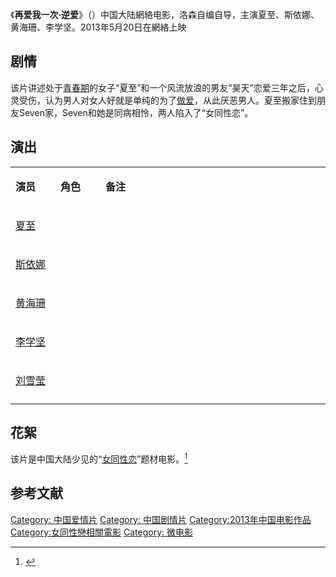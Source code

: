 {{Infobox Film
|片名     = 《再爱我一次·逆爱》
|电影原名 = Love Me Again：Inverse love
|图像     = 
|图像说明 = 海报
|导演     = [[洛森|洛森]]
|监制     = 
|制片     = 洛森
|编剧     = 洛森
|剧本     = 
|原著     = 
|主演     = {{ubl|夏至|斯依娜|黄海珊|李学坚}}
|主题曲   = 
|片头曲   = 
|片尾曲   = 
|配乐     = 
|摄影     = 
|剪辑     = 
|制片商   = 
|发行商   = 
|上映日期 = {{Film date|2013|5|20|中国大陆}}
|片长     = 57分钟
|产地     = {{CHNML}}
|语言     = [[現代標準漢語|国语普通话]] 
|预算     = 
|票房     = 
|前集     = 
|续集     = 
|中国大陆片名= 
|港澳片名 = 
|新马片名 = 
|台湾片名 = 
}}
《'''再爱我一次·逆爱'''》（{{lang-en|'''Love Me Again：Inverse love'''}}）中国大陆網絡电影，洛森自编自导，主演夏至、斯依娜、黄海珊、李学坚。2013年5月20日在網絡上映

== 剧情 ==
该片讲述处于[[青春期|青春期]]的女子“夏至”和一个风流放浪的男友“昊天”恋爱三年之后，心灵受伤，认为男人对女人好就是单纯的为了[[做爱|做爱]]，从此厌恶男人。夏至搬家住到朋友Seven家，Seven和她是同病相怜，两人陷入了“女同性恋”。

== 演出 ==
{|class="wikitable " width="70%"
|- style="background:cornflowerblue; color:white" align=center
|style="width:10%"|'''演员'''||style="width:10%"|'''角色'''||style="width:50%"|'''备注'''
|-
| [[夏至_(演员)|夏至]]   ||     ||   
|-
| [[斯依娜|斯依娜]]   ||     ||   
|- 
| [[黄海珊|黄海珊]]   ||     ||   
|- 
| [[李学坚|李学坚]]   ||     ||   
|-
| [[刘雪莹|刘雪莹]]   ||     ||   
|-
|}

== 花絮 ==
该片是中国大陆少见的“[[女同性恋|女同性恋]]”题材电影。<ref>{{cite web |url=http://www.wixiang.com/news/14534.html |title=微电影《逆爱》：史上最纯情女同志爱情 |accessdate=2013 |publisher= |work= |language=zh-hans |archive-url=https://web.archive.org/web/20160305044154/http://www.wixiang.com/news/14534.html |archive-date=2016-03-05 |dead-url=yes }}</ref>

==参考文献==
{{reflist}}

{{DEFAULTSORT:Z再}}
[[Category:_中国爱情片|Category: 中国爱情片]]
[[Category:_中国剧情片|Category: 中国剧情片]]
[[Category:2013年中国电影作品|Category:2013年中国电影作品]]
[[Category:女同性戀相關電影|Category:女同性戀相關電影]]
[[Category:_微电影|Category: 微电影]]